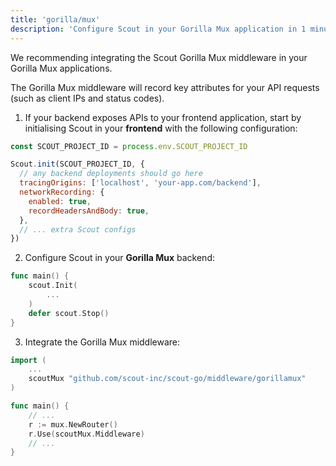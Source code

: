 ```yaml
---
title: 'gorilla/mux'
description: 'Configure Scout in your Gorilla Mux application in 1 minute or less'
---
```


We recommending integrating the Scout Gorilla Mux middleware in your Gorilla Mux applications.

The Gorilla Mux middleware will record key attributes for your API requests (such as client IPs and status codes).

<ScoutInitialisationWarning language='Go' />

1. If your backend exposes APIs to your frontend application, start by initialising Scout in your **frontend** with the following configuration:

```javascript
const SCOUT_PROJECT_ID = process.env.SCOUT_PROJECT_ID

Scout.init(SCOUT_PROJECT_ID, {
  // any backend deployments should go here
  tracingOrigins: ['localhost', 'your-app.com/backend'],
  networkRecording: {
    enabled: true,
    recordHeadersAndBody: true,
  },
  // ... extra Scout configs
})
```

2. Configure Scout in your **Gorilla Mux** backend:

```go
func main() {
    scout.Init(
        ...
    )
    defer scout.Stop()
}
```

3. Integrate the Gorilla Mux middleware:

```go
import (
    ...
    scoutMux "github.com/scout-inc/scout-go/middleware/gorillamux"
)

func main() {
    // ...
    r := mux.NewRouter()
    r.Use(scoutMux.Middleware)
    // ...
}
```